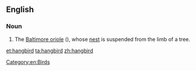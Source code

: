 ==English==

===Noun===
{{en-noun}}

# {{context|zoology|lang=en}} The [[Baltimore oriole]] ({{taxlink|Icterus galbula|species}}), whose [[nest]] is suspended from the limb of a tree. 

[[Category:en:Birds]]

[[et:hangbird]]
[[ta:hangbird]]
[[zh:hangbird]]